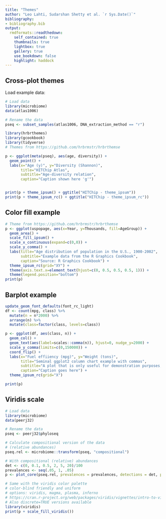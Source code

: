 ```yaml
---
title: "Themes"
author: "Leo Lahti, Sudarshan Shetty et al. `r Sys.Date()`"
bibliography: 
- bibliography.bib
output:
  rmdformats::readthedown:
    self_contained: true
    thumbnails: true
    lightbox: true
    gallery: true
    use_bookdown: false
    highlight: haddock
---
```

<!--
  %\VignetteEngine{knitr::rmarkdown}
  %\VignetteIndexEntry{microbiome tutorial - clustering}
  %\usepackage[utf8]{inputenc}
  %\VignetteEncoding{UTF-8}  
-->


## Cross-plot themes


Load example data:

```r
# Load data
library(microbiome)
data(atlas1006)

# Rename the data
pseq <- subset_samples(atlas1006, DNA_extraction_method == "r")
```


```r
library(hrbrthemes)
library(gcookbook)
library(tidyverse)
# Themes from https://github.com/hrbrmstr/hrbrthemse

p <- ggplot(meta(pseq), aes(age, diversity)) +
  geom_point() +
  labs(x="Age (y)", y="Diversity (Shannon)",
       title="HITChip Atlas",
       subtitle="Age-diversity relation",
       caption="Caption shown here 'g'") 


print(p + theme_ipsum() + ggtitle("HITChip - theme_ipsum"))
print(p + theme_ipsum_rc() + ggtitle("HITChip - theme_ipsum_rc"))
```


## Color fill example

```r
# Theme from https://github.com/hrbrmstr/hrbrthemse
p <- ggplot(uspopage, aes(x=Year, y=Thousands, fill=AgeGroup)) + 
  geom_area() +
  scale_fill_ipsum() +
  scale_x_continuous(expand=c(0,0)) +
  scale_y_comma() +
  labs(title="Age distribution of population in the U.S., 1900-2002",
       subtitle="Example data from the R Graphics Cookbook",
       caption="Source: R Graphics Cookbook") +
  theme_ipsum_rc(grid="XY") +
  theme(axis.text.x=element_text(hjust=c(0, 0.5, 0.5, 0.5, 1))) +
  theme(legend.position="bottom")
print(p)  
```

## Barplot example

```r
update_geom_font_defaults(font_rc_light)
df <- count(mpg, class) %>% 
  mutate(n = n*2000) %>% 
  arrange(n) %>% 
  mutate(class=factor(class, levels=class)) 

p <- ggplot(df, aes(class, n)) +
  geom_col() +
  geom_text(aes(label=scales::comma(n)), hjust=0, nudge_y=2000) +
  scale_y_comma(limits=c(0,150000)) +
  coord_flip() +
  labs(x="Fuel effiiency (mpg)", y="Weight (tons)",
       title="Seminal ggplot2 column chart example with commas",
       subtitle="A plot that is only useful for demonstration purposes, esp since you'd never\nreally want direct labels and axis labels",
       caption="Caption goes here") + 
  theme_ipsum_rc(grid="X")

print(p)
```


## Viridis scale


```r
# Load data
library(microbiome)
data(peerj32)

# Rename the data
pseq <- peerj32$phyloseq

# Calculate compositional version of the data
# (relative abundances)
pseq.rel <- microbiome::transform(pseq, "compositional")

# With compositional (relative) abundances
det <- c(0, 0.1, 0.5, 2, 5, 20)/100
prevalences <- seq(.05, 1, .05)
p <- plot_core(pseq.rel, prevalences = prevalences, detections = det, plot.type = "lineplot") + xlab("Relative Abundance (%)")

# Same with the viridis color palette
# color-blind friendly and uniform
# options: viridis, magma, plasma, inferno
# https://cran.r-project.org/web/packages/viridis/vignettes/intro-to-viridis.html
# Also discrete=TRUE versions available
library(viridis)
print(p + scale_fill_viridis())
```
